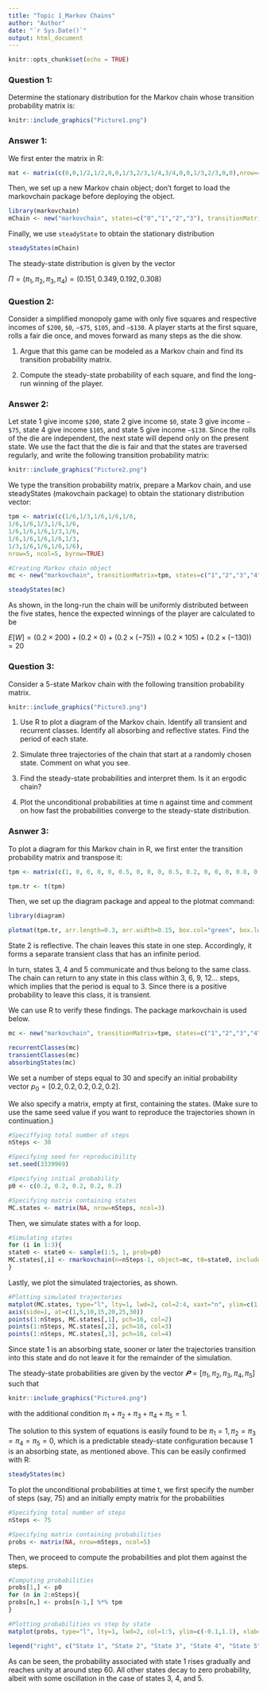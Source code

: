 ```yaml
---
title: "Topic 1_Markov Chains"
author: "Author"
date: "`r Sys.Date()`"
output: html_document
---
```


```r
knitr::opts_chunk$set(echo = TRUE)
```

### Question 1:

Determine the stationary distribution for the Markov chain whose transition probability matrix is:

```r
knitr::include_graphics("Picture1.png")
```

### Answer 1:

We first enter the matrix in R:

```r
mat <- matrix(c(0,0,1/2,1/2,0,0,1/3,2/3,1/4,3/4,0,0,1/3,2/3,0,0),nrow=4,ncol=4,byrow=TRUE)
```

Then, we set up a new Markov chain object; don’t forget to load the markovchain package before deploying the object.

```r
library(markovchain)
mChain <- new("markovchain", states=c("0","1","2","3"), transitionMatrix=mat)
```

Finally, we use `steadyState` to obtain the stationary distribution

```r
steadyStates(mChain)
```

The steady-state distribution is given by the vector

$\Pi=(\pi_{1},\pi_{2},\pi_{3},\pi_{4})=(0.151,0.349,0.192,0.308)$

### Question 2:

Consider a simplified monopoly game with only five squares and respective incomes of `$200`, `$0`, `−$75`, `$105`, and `−$130`. A player starts at the first square, rolls a fair die once, and moves forward as many steps as the die show.

1.  Argue that this game can be modeled as a Markov chain and find its transition probability matrix.

2.  Compute the steady-state probability of each square, and find the long-run winning of the player.

### Answer 2:

Let state 1 give income `$200`, state 2 give income `$0`, state 3 give income `−$75`, state 4 give income `$105`, and state 5 give income `−$130`. Since the rolls of the die are independent, the next state will depend only on the present state. We use the fact that the die is fair and that the states are traversed regularly, and write the following transition probability matrix:

```r
knitr::include_graphics("Picture2.png")
```

We type the transition probability matrix, prepare a Markov chain, and use steadyStates (makovchain package) to obtain the stationary distribution vector:

```r
tpm <- matrix(c(1/6,1/3,1/6,1/6,1/6,
1/6,1/6,1/3,1/6,1/6,
1/6,1/6,1/6,1/3,1/6,
1/6,1/6,1/6,1/6,1/3,
1/3,1/6,1/6,1/6,1/6),
nrow=5, ncol=5, byrow=TRUE)

#Creating Markov chain object
mc <- new("markovchain", transitionMatrix=tpm, states=c("1","2","3","4","5"))

steadyStates(mc)
```

As shown, in the long-run the chain will be uniformly distributed between the five states, hence the expected winnings of the player are calculated to be

$E[W]=(0.2\times200)+(0.2\times0)+(0.2\times(-75))+(0.2\times105)+(0.2\times(-130))=20$

### Question 3:

Consider a 5-state Markov chain with the following transition probability matrix.

```r
knitr::include_graphics("Picture3.png")
```

1.  Use R to plot a diagram of the Markov chain. Identify all transient and recurrent classes. Identify all absorbing and reflective states. Find the period of each state.

2.  Simulate three trajectories of the chain that start at a randomly chosen state. Comment on what you see.

3.  Find the steady-state probabilities and interpret them. Is it an ergodic chain?

4.  Plot the unconditional probabilities at time n against time and comment on how fast the probabilities converge to the steady-state distribution.

### Asnwer 3:

To plot a diagram for this Markov chain in R, we first enter the transition probability matrix and transpose it:

```r

tpm <- matrix(c(1, 0, 0, 0, 0, 0.5, 0, 0, 0, 0.5, 0.2, 0, 0, 0, 0.8, 0, 0, 1, 0, 0, 0, 0, 0, 1, 0), nrow=5, ncol=5, byrow=TRUE)

tpm.tr <- t(tpm)
```

Then, we set up the diagram package and appeal to the plotmat command:

```r

library(diagram)

plotmat(tpm.tr, arr.length=0.3, arr.width=0.15, box.col="green", box.lwd=1, box.prop=0.5, box.size=0.1, box.type="circle", cex.txt=0.85, lwd=1, self.cex=0.3, self.shiftx=0.01, self.shifty=0.09)
```

State 2 is reflective. The chain leaves this state in one step. Accordingly, it forms a separate transient class that has an infinite period.

In turn, states 3, 4 and 5 communicate and thus belong to the same class. The chain can return to any state in this class within 3, 6, 9, 12… steps, which implies that the period is equal to 3. Since there is a positive probability to leave this class, it is transient.

We can use R to verify these findings. The package markovchain is used below.

```r

mc <- new("markovchain", transitionMatrix=tpm, states=c("1","2","3","4","5"))

recurrentClasses(mc)
transientClasses(mc)
absorbingStates(mc)

```

We set a number of steps equal to 30 and specify an initial probability vector $p_{0} = [0.2, 0.2, 0.2, 0.2, 0.2]$.

We also specify a matrix, empty at first, containing the states. (Make sure to use the same seed value if you want to reproduce the trajectories shown in continuation.)

```r

#Speciffying total number of steps
nSteps <- 30

#Specifying seed for reproducibility
set.seed(3339969)

#Specifying initial probability
p0 <- c(0.2, 0.2, 0.2, 0.2, 0.2)

#Specifying matrix containing states
MC.states <- matrix(NA, nrow=nSteps, ncol=3)

```

Then, we simulate states with a for loop.

```r
#Simulating states
for (i in 1:3){
state0 <- state0 <- sample(1:5, 1, prob=p0)
MC.states[,i] <- rmarkovchain(n=nSteps-1, object=mc, t0=state0, include.t0=TRUE)
}
```

Lastly, we plot the simulated trajectories, as shown.

```r

#Plotting simulated trajectories
matplot(MC.states, type="l", lty=1, lwd=2, col=2:4, xaxt="n", ylim=c(1,5), xlab="Step", ylab="State", panel.first=grid())
axis(side=1, at=c(1,5,10,15,20,25,30))
points(1:nSteps, MC.states[,1], pch=16, col=2)
points(1:nSteps, MC.states[,2], pch=16, col=3)
points(1:nSteps, MC.states[,3], pch=16, col=4)

```

Since state 1 is an absorbing state, sooner or later the trajectories transition into this state and do not leave it for the remainder of the simulation.

The steady-state probabilities are given by the vector $𝑷 = [\pi_1, \pi_2, \pi_3, \pi_4, \pi_5]$ such that

```r
knitr::include_graphics("Picture4.png")
```

with the additional condition $\pi_1+ \pi_2+ \pi_3+ \pi_4+ \pi_5=1$.

The solution to this system of equations is easily found to be ${\pi_1 = 1, \pi_2 = \pi_3 = \pi_4 = \pi_5 = 0}$, which is a predictable steady-state configuration because 1 is an absorbing state, as mentioned above. This can be easily confirmed with R:

```r
steadyStates(mc)

```

To plot the unconditional probabilities at time t, we first specify the number of steps (say, 75) and an initially empty matrix for the probabilities

```r

#Specifying total number of steps
nSteps <- 75

#Specifying matrix containing probabilities
probs <- matrix(NA, nrow=nSteps, ncol=5)

```

Then, we proceed to compute the probabilities and plot them against the steps.

```r

#Computing probabilities
probs[1,] <- p0
for (n in 2:nSteps){
probs[n,] <- probs[n-1,] %*% tpm
}

#Plotting probabilities vs step by state
matplot(probs, type="l", lty=1, lwd=2, col=1:5, ylim=c(-0.1,1.1), xlab="Step", ylab="Probability", panel.first=grid())

legend("right", c("State 1", "State 2", "State 3", "State 4", "State 5"), lty=1, lwd=2, col=1:5)

```

As can be seen, the probability associated with state 1 rises gradually and reaches unity at around step 60. All other states decay to zero probability, albeit with some oscillation in the case of states 3, 4, and 5.
